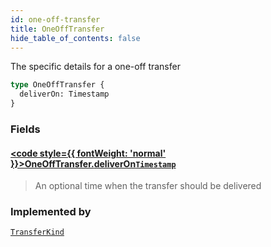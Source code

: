 ```yaml
---
id: one-off-transfer
title: OneOffTransfer
hide_table_of_contents: false
---
```








The specific details for a one-off transfer

```graphql
type OneOffTransfer {
  deliverOn: Timestamp
}
```


### Fields

#### [<code style={{ fontWeight: 'normal' }}>OneOffTransfer.<b>deliverOn</b></code>](#)<Bullet />[`Timestamp`](/mainnet/api/graphql/scalars/timestamp) <Badge class="secondary" text="scalar"/>
> An optional time when the transfer should be delivered
> 



### Implemented by

[`TransferKind`](/mainnet/api/graphql/unions/transfer-kind)  <Badge class="secondary" text="union"/>



